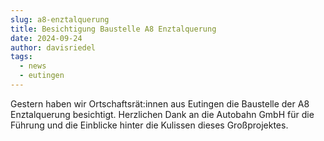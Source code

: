 ```yaml
---
slug: a8-enztalquerung
title: Besichtigung Baustelle A8 Enztalquerung
date: 2024-09-24
author: davisriedel
tags:
  - news
  - eutingen
---
```

Gestern haben wir Ortschaftsrät:innen aus Eutingen die Baustelle der A8 Enztalquerung besichtigt. Herzlichen Dank an die Autobahn GmbH für die Führung und die Einblicke hinter die Kulissen dieses Großprojektes.
